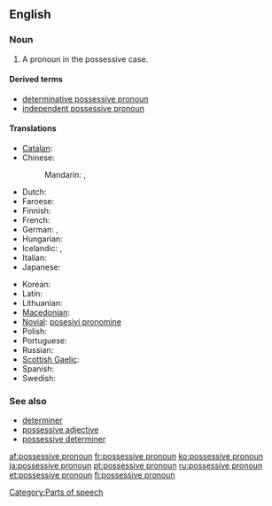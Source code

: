 ==English==

===Noun===
{{wikipedia}}
{{en-noun|sg=[[possessive]] [[pronoun]]}}

# {{grammar}} A pronoun in the possessive case.

====Derived terms====
* [[determinative possessive pronoun]]
* [[independent possessive pronoun]]

====Translations====
{{trans-top|pronoun in the possessive case}}
* [[Catalan]]: {{t|ca|pronom possessiu|m}}
* Chinese:
*: Mandarin: {{t|cmn|所有格代名詞|sc=Hani}},  {{t|cmn|所有格代名词|tr=suǒyǒu-gé dàimíngcí|sc=Hani}}
* Dutch: {{t|nl|bezittelijk voornaamwoord|n}}
* Faroese: {{t-|fo|ognarfornavn|n|xs=Faroese}}
* Finnish: {{t+|fi|possessiivipronomini}}
* French: {{t|fr|pronom possessif|m}}
* German: {{t|de|besitzanzeigende Fürwort|n}}, {{t+|de|Possessivpronomen|n}}
* Hungarian: {{t+|hu|birtokos névmás}}
* Icelandic: {{t+|is|eignarfornafn|n}},  {{t|is|efn.|n}}
* Italian: {{t-|it|pronome possessivo|m}}
* Japanese: {{t|ja|所有代名詞|tr=しょゆうだいめいし, shoyū daimeishi}}
{{trans-mid}}
* Korean: {{t|ko|소유대명사|tr=soyu-daemyeongsa|sc=Hang}}
* Latin: {{t|la|pronomen possessivum|n}}
* Lithuanian: {{t-|lt|savybinis įvardis|m|xs=Lithuanian}}
* [[Macedonian]]: {{t|mk|посвојна заменка|f|tr=pósvojna zámenka}}
* [[Novial]]: [[posesivi pronomine]]
* Polish: {{t|pl|zaimek dzierżawczy|m}}
* Portuguese: {{t+|pt|pronome possessivo|m}}
* Russian: {{t+|ru|притяжательное местоимение|n|tr=pritjažátel’noje mestoiménije}}
* [[Scottish Gaelic]]: {{t|gd|riochdair seilbheach|m}}
* Spanish: {{t|es|pronombre posesivo|m}}
* Swedish: {{t|sv|possessivt pronomen|n}}
{{trans-bottom}}

===See also===
* [[determiner]]
* [[possessive adjective]]
* [[possessive determiner]]

[[Category:Parts of speech]]

[[af:possessive pronoun]]
[[fr:possessive pronoun]]
[[ko:possessive pronoun]]
[[ja:possessive pronoun]]
[[pt:possessive pronoun]]
[[ru:possessive pronoun]]
[[et:possessive pronoun]]
[[fi:possessive pronoun]]